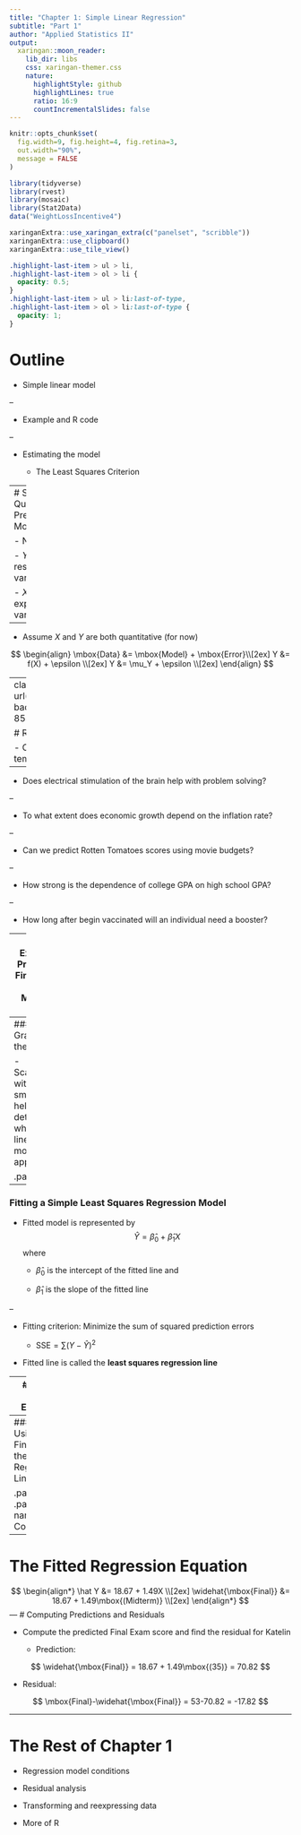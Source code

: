 ```yaml
---
title: "Chapter 1: Simple Linear Regression"
subtitle: "Part 1"
author: "Applied Statistics II"
output:
  xaringan::moon_reader:
    lib_dir: libs
    css: xaringan-themer.css
    nature:
      highlightStyle: github
      highlightLines: true
      ratio: 16:9
      countIncrementalSlides: false
---
```


```r
knitr::opts_chunk$set(
  fig.width=9, fig.height=4, fig.retina=3, 
  out.width="90%",
  message = FALSE
)

```



```r
library(tidyverse)
library(rvest)
library(mosaic)
library(Stat2Data)
data("WeightLossIncentive4")
```

```r
xaringanExtra::use_xaringan_extra(c("panelset", "scribble"))
xaringanExtra::use_clipboard()
xaringanExtra::use_tile_view()
```


```css
.highlight-last-item > ul > li,
.highlight-last-item > ol > li {
  opacity: 0.5;
}
.highlight-last-item > ul > li:last-of-type,
.highlight-last-item > ol > li:last-of-type {
  opacity: 1;
}
```

# Outline 

- Simple linear model

--

- Example and R code
  
--

- Estimating the model

  - The Least Squares Criterion



---
# Single Quantitative Predictor Model

- Notation: 

  - $Y$ = response variable

  - $X$ = explanatory variable

--

- Assume $X$ and $Y$ are both quantitative (for now)

$$
\begin{align}
\mbox{Data} &= \mbox{Model} + \mbox{Error}\\[2ex]
Y &= f(X) + \epsilon \\[2ex]
Y &= \mu_Y + \epsilon \\[2ex]
\end{align}
$$

---
class: highlight-last-item
background-image: url(https://source.unsplash.com/KlVNProwo7E)
background-size: 250px
background-position: 85% 35%


# Research Questions 

- Can cricket chirps be used to predict the temperature?

--

- Does electrical stimulation of the brain help with problem solving?

--

- To what extent does economic growth depend on the inflation rate?

--

- Can we predict Rotten Tomatoes scores using movie budgets?

--

- How strong is the dependence of college GPA on high school GPA?

--

- How long after begin vaccinated will an individual need a booster?


---
### Example: Predicting Final Score from Midterm Score

```r
MidtermFinal <- read.csv("http://people.kzoo.edu/enordmoe/math360/MidtermFinal.csv")
dim(MidtermFinal)
```

- First 6 cases

```r
knitr::kable(head(MidtermFinal), format = 'html')
```

---
### Graphing the Data 

- Scatterplot with a smoother helps determine whether a linear model is appropriate.

.panelset[
```r
gf_point(Final ~ Midterm, data = MidtermFinal) %>%
  gf_smooth()
```
]


---
### Fitting a Simple Least Squares Regression Model

- Fitted model is represented by
$$
\widehat Y = \hat\beta_0 + \hat\beta_1 X
$$
where
  - $\hat\beta_0$ is the intercept of the fitted line and
  
  - $\hat\beta_1$ is the slope of the fitted line

--

- Fitting criterion: Minimize the sum of squared prediction errors 

  - $\mbox{SSE}=\sum(Y-\widehat Y)^2$

- Fitted line is called the **least squares regression line**

---
### Least Squares Estimation

- Choose line that minimizes **sum of squares** of vertical distances
  - Residual = $Y-\hat Y$

```r
library(latex2exp)
d <- MidtermFinal
fit <- lm(Final ~ Midterm, data = d)
d$predicted <- predict(fit)   # Save the predicted values
d$residuals <- residuals(fit) # Save the residual values
ggplot(d, aes(x = Midterm, y = Final)) +
  geom_smooth(method = "lm", se = FALSE, color = "lightgrey") +  # Plot regression slope
  geom_segment(aes(xend = Midterm, yend = predicted), alpha = .25) +  # alpha to fade lines
  geom_point() +
  geom_point(aes(y = predicted), shape = 1) +
  theme_bw() +  # Add theme for cleaner look
#  annotate(geom="text", x=25, y=80, label=TeX("$\\hat{Y} = \\beta_0 + \\beta_1X_1", output='character'), parse=TRUE)
  annotate(
    geom = "curve", x = 29, y = 89, xend = 34, yend = 82, color = "red",
    curvature = -.2, arrow = arrow(length = unit(2, "mm"))
    ) +
  annotate(geom = "text", x = 27, y = 90, label = TeX("$Y-\\hat{Y}$", output='character'), parse=TRUE,
           hjust = "left", size = 8)
```
---
### Example: Using R to Find and Plot the Regression Line

.panelset[
.panel[.panel-name[R Code]
```r
# Fit and save the regression model
model1 <- lm(Final ~ Midterm, data = MidtermFinal)
#Obtain regression output including slope and intercept
summary(model1)
# Graph regression line on scatterplot
gf_point(Final ~ Midterm, data = MidtermFinal, 
         xlab = "Midterm Score", ylab = "Final Score") %>%
  gf_smooth(method = "lm")
```
]
.panel[.panel-name[Regression Output]
```r
# Fit and save the regression model
model1 <- lm(Final ~ Midterm, data = MidtermFinal)
#Obtain regression output including slope and intercept
summary(model1)
```
]
.panel[.panel-name[Scatterplot with Regresson Line]
```r
# Graph regression line on scatterplot
gf_point(Final ~ Midterm, data = MidtermFinal, 
         xlab = "Midterm Score", ylab = "Final Score") %>%
  gf_smooth(method = "lm")
```
]
]

---
# The Fitted Regression Equation

$$
\begin{align*}
\hat Y &= 18.67 + 1.49X \\[2ex]
\widehat{\mbox{Final}}  &= 18.67 + 1.49\mbox{(Midterm)} \\[2ex]
\end{align*}
$$
---
# Computing Predictions and Residuals

- Compute the predicted Final Exam score and find the residual for Katelin

  - Prediction:

$$
\widehat{\mbox{Final}}  = 18.67 + 1.49\mbox{(35)} = 70.82
$$

  - Residual:

$$
\mbox{Final}-\widehat{\mbox{Final}}  = 53-70.82 = -17.82
$$

---

# The Rest of Chapter 1

- Regression model conditions

- Residual analysis

- Transforming and reexpressing data

- More of R